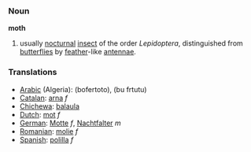 ===Noun===

'''moth'''

#usually [[nocturnal]] [[insect]] of the order ''Lepidoptera'', distinguished from [[butterfly|butterflies]] by [[feather]]-like [[antenna]]e.

===Translations===
*[[Arabic]] (Algeria): (bofertoto), (bu frtutu)
*[[Catalan]]: [[arna]] ''f''
*[[Chichewa]]: [[balaula]]
*[[Dutch]]: [[mot]] ''f''
*[[German]]: [[Motte]] ''f'', [[Nachtfalter]] ''m''
*[[Romanian]]: [[molie]] ''f''
*[[Spanish]]: [[polilla]] ''f''